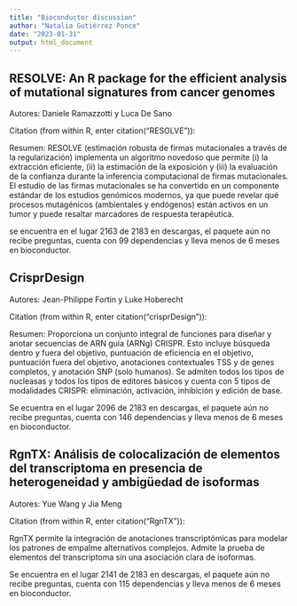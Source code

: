 ```yaml
---
title: "Bioconductor discussion"
author: "Natalia Gutiérrez Ponce"
date: "2023-01-31"
output: html_document
---
```


## RESOLVE: An R package for the efficient analysis of mutational signatures from cancer genomes

Autores: Daniele Ramazzotti y Luca De Sano

Citation (from within R, enter citation("RESOLVE")):

Resumen: RESOLVE (estimación robusta de firmas mutacionales a través de la regularización) implementa un algoritmo novedoso que permite (i) la extracción eficiente, (ii) la estimación de la exposición y (iii) la evaluación de la confianza durante la inferencia computacional de firmas mutacionales. El estudio de las firmas mutacionales se ha convertido en un componente estándar de los estudios genómicos modernos, ya que puede revelar qué procesos mutagénicos (ambientales y endógenos) están activos en un tumor y puede resaltar marcadores de respuesta terapéutica.

se encuentra en el lugar 2163 de 2183 en descargas, el paquete aún no recibe preguntas, cuenta con 99 dependencias y lleva menos de 6 meses en bioconductor.


## CrisprDesign

Autores: Jean-Philippe Fortin y Luke Hoberecht

Citation (from within R, enter citation("crisprDesign")):

Resumen: Proporciona un conjunto integral de funciones para diseñar y anotar secuencias de ARN guía (ARNg) CRISPR. Esto incluye búsqueda dentro y fuera del objetivo, puntuación de eficiencia en el objetivo, puntuación fuera del objetivo, anotaciones contextuales TSS y de genes completos, y anotación SNP (solo humanos). Se admiten todos los tipos de nucleasas y todos los tipos de editores básicos y cuenta con 5 tipos de modalidades CRISPR: eliminación, activación, inhibición y edición de base.

Se ecuentra en el lugar 2096 de 2183 en descargas, el paquete aún no recibe preguntas, cuenta con 146 dependencias y lleva menos de 6 meses en bioconductor.


## RgnTX: Análisis de colocalización de elementos del transcriptoma en presencia de heterogeneidad y ambigüedad de isoformas

Autores: Yue Wang y Jia Meng

Citation (from within R, enter citation("RgnTX")):

RgnTX permite la integración de anotaciones transcriptómicas para modelar los patrones de empalme alternativos complejos. Admite la prueba de elementos del transcriptoma sin una asociación clara de isoformas.

Se encuentra en el lugar 2141 de 2183 en descargas, el paquete aún no recibe preguntas, cuenta con 115 dependencias y lleva menos de 6 meses en bioconductor.

